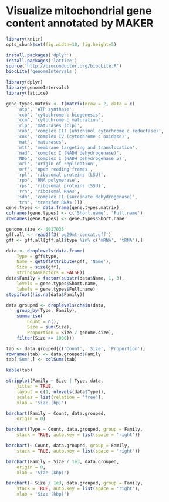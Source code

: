 # Visualize mitochondrial gene content annotated by MAKER

```r
library(knitr)
opts_chunk$set(fig.width=10, fig.height=5)
```

```r
install.packages('dplyr')
install.packages('lattice')
source('http://bioconductor.org/biocLite.R')
biocLite('genomeIntervals')
```

```r
library(dplyr)
library(genomeIntervals)
library(lattice)
```

```r
gene.types.matrix <- t(matrix(nrow = 2, data = c(
	'atp', 'ATP synthase',
	'ccb', 'cytochrome c biogenesis',
	'ccm', 'cytochrome c maturation',
	'clp', 'maturases (clp)',
	'cob', 'complex III (ubichinol cytochrome c reductase)',
	'cox', 'complex IV (cytochrome c oxidase)',
	'mat', 'maturases',
	'mtt', 'membrane targeting and translocation',
	'nad', 'complex I (NADH dehydrogenase)',
	'ND5', 'complex I (NADH dehydrogenase 5)',
	'ori', 'origin of replication',
	'orf', 'open reading frames',
	'rpl', 'ribosomal proteins (LSU)',
	'rpo', 'RNA polymerase',
	'rps', 'ribosomal proteins (SSU)',
	'rrn', 'ribosomal RNAs',
	'sdh', 'complex II (succinate dehydrogenase)',
	'trn', 'transfer RNAs')))
gene.types <- data.frame(gene.types.matrix)
colnames(gene.types) <- c('Short.name', 'Full.name')
rownames(gene.types) <- gene.types$Short.name
```

```r
genome.size <- 6017035
gff.all <- readGff3('pg29mt-concat.gff')
gff <- gff.all[gff.all$type %in% c('mRNA', 'tRNA'),]

data <- droplevels(data.frame(
	Type = gff$type,
	Name = getGffAttribute(gff, 'Name'),
	Size = size(gff),
	stringsAsFactors = FALSE))
data$Family = factor(substr(data$Name, 1, 3),
	levels = gene.types$Short.name,
	labels = gene.types$Full.name)
stopifnot(!is.na(data$Family))
```

```r
data.grouped <- droplevels(chain(data,
	group_by(Type, Family),
	summarise(
		Count = n(),
		Size = sum(Size),
		Proportion = Size / genome.size),
	filter(Size >= 1000)))

tab <- data.grouped[c('Count', 'Size', 'Proportion')]
rownames(tab) <- data.grouped$Family
tab['Sum',] <- colSums(tab) 
```

```r
kable(tab)
```

```r
stripplot(Family ~ Size | Type, data,
	jitter = TRUE,
	layout = c(1, nlevels(data$Type)),
	scales = list(relation = 'free'),
	xlab = 'Size (bp)')
```

```r
barchart(Family ~ Count, data.grouped,
	origin = 0)

barchart(Type ~ Count, data.grouped, group = Family,
	stack = TRUE, auto.key = list(space = 'right'))

barchart(~ Count, data.grouped, group = Family,
	stack = TRUE, auto.key = list(space = 'right'))
```

```r
barchart(Family ~ Size / 1e3, data.grouped,
	origin = 0,
	xlab = 'Size (kbp)')

barchart(~ Size / 1e3, data.grouped, group = Family,
	stack = TRUE, auto.key = list(space = 'right'),
	xlab = 'Size (kbp)')
```